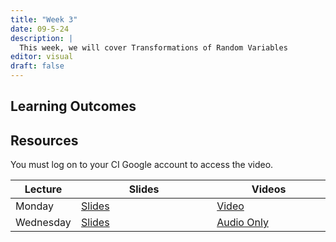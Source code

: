 ```yaml
---
title: "Week 3"
date: 09-5-24
description: |
  This week, we will cover Transformations of Random Variables
editor: visual
draft: false
---
```


## Learning Outcomes

## Resources

You must log on to your CI Google account to access the video.

| Lecture   | Slides                                       | Videos                                     |
|---------------|-------------------------------|--------------------------|
| Monday    | [Slides](https://m453.inqs.info/lectures/3a) | [Video](https://youtu.be/4geO1vYEPRM)      |
| Wednesday | [Slides](https://m453.inqs.info/lectures/3b) | [Audio Only](https://youtu.be/yQ_Q53mY0OI) |

